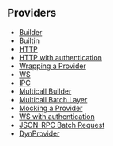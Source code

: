 ## Providers

- [Builder](/examples/providers/builder)
- [Builtin](/examples/providers/builtin)
- [HTTP](/examples/providers/http)
- [HTTP with authentication](/examples/providers/http_with_auth)
- [Wrapping a Provider](/examples/providers/wrapped_provider)
- [WS](/examples/providers/ws)
- [IPC](/examples/providers/ipc)
- [Multicall Builder](/examples/providers/multicall)
- [Multicall Batch Layer](/examples/providers/multicall_batching)
- [Mocking a Provider](/examples/providers/mocking)
- [WS with authentication](/examples/providers/ws_with_auth)
- [JSON-RPC Batch Request](/examples/providers/batch_rpc)
- [DynProvider](/examples/providers/dyn_provider)
